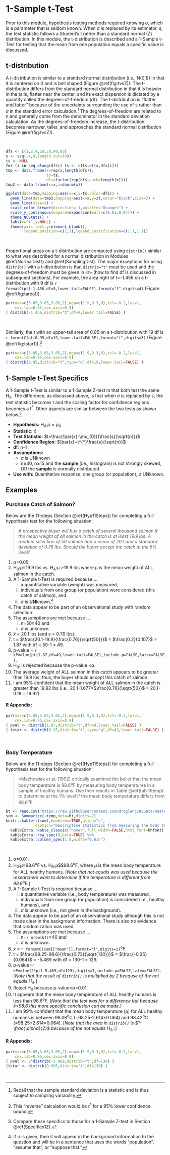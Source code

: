 # 1-Sample t-Test {#t1test}
Prior to this module, hypothesis testing methods required knowing $\sigma$, which is a parameter that is seldom known. When $\sigma$ is replaced by its estimator, s, the test statistic follows a Student's t rather than a standard normal (Z) distribution. In this module, the t-distribution is described and a 1-Sample t-Test for testing that the mean from one population equals a specific value is discussed.

## t-distribution
A t-distribution is similar to a standard normal distribution (i.e., N(0,1)) in that it is centered on 0 and is bell shaped (Figure \@ref(fig:tvsZ)). The t-distribution differs from the standard normal distribution in that it is heavier in the tails, flatter near the center, and its exact dispersion is dictated by a quantity called the degrees-of-freedom (df). The t-distribution is "flatter and fatter" because of the uncertainty surrounding the use of s rather than $\sigma$ in the standard error calculation.^[Recall that the sample standard deviation is a statistic and is thus subject to sampling variability.] The degrees-of-freedom are related to n and generally come from the denominator in the standard deviation calculation. As the degrees-of-freedom increase, the t-distribution becomes narrower, taller, and approaches the standard normal distribution (Figure \@ref(fig:tvsZ)).

&nbsp;

```r
dfs <- c(1,2,4,10,20,40,80)
x <- seq(-4,4,length.out=199)
ts <- NULL
for (i in seq_along(dfs)) ts <- c(ts,dt(x,dfs[i]))
tmp <- data.frame(x=rep(x,length(dfs)),
                  ts=ts,
                  dfs=factor(rep(dfs,each=length(x))))
tmp2 <- data.frame(x=x,z=dnorm(x))

ggplot(data=tmp,mapping=aes(x=x,y=ts,color=dfs)) +
  geom_line(data=tmp2,mapping=aes(x=x,y=z),color="black",size=2) +
  geom_line(size=1) +
  scale_color_brewer(direction=-1,palette="Oranges") +
  scale_y_continuous(expand=expansion(mult=c(0.01,0.04))) +
  theme_NCStats() +
  labs(x="t",y=NULL) +
  theme(axis.text.y=element_blank(),
        legend.position=c(1,1),legend.justification=c(1.1,1.1))
```

&nbsp;

Proportional areas on a t-distribution are computed using `distrib()` similar to what was described for a normal distribution in Modules \@ref(NormalDist1) and \@ref(SamplingDist). The major exceptions for using `distrib()` with a t-distribution is that `distrib="t"` must be used and the degrees-of-freedom must be given in `df=` (how to find df is discussed in subsequent sections). For example, the area right of t=-1.456 on a t-distribution with 9 df is `r formatC(pt(-1.456,df=9,lower.tail=FALSE),format="f",digits=4)` (Figure \@ref(fig:tarea1)).

```r
par(mar=c(3.05,3.05,3.05,2),mgp=c(1.9,0.3,0),tcl=-0.2,las=1,
    cex.lab=0.95,cex.axis=0.9)
( distrib(-1.456,distrib="t",df=9,lower.tail=FALSE) )
```

&nbsp;

Similarly, the t with an upper-tail area of 0.95 on a t-distribution with 19 df is `r formatC(qt(0.95,df=19,lower.tail=FALSE),format="f",digits=3)` (Figure \@ref(fig:tstar1)).^[This "reverse" calculation would be $t^{*}$ for a 95% lower confidence bound.]

```r
par(mar=c(3.05,3.05,3.05,2),mgp=c(1.9,0.3,0),tcl=-0.2,las=1,
    cex.lab=0.95,cex.axis=0.9)
( distrib(0.95,distrib="t",type="q",df=19,lower.tail=FALSE) )
```

## 1-Sample t-Test Specifics {#Specifics1t}
A 1-Sample t-Test is similar to a 1-Sample Z-test in that both test the same H~0~. The difference, as discussed above, is that when $\sigma$ is replaced by s, the test statistic becomes t and the scaling factor for confidence regions becomes a $t^{*}$. Other aspects are similar between the two tests as shown below.^[Compare these specifics to those for a 1-Sample Z-test in Section \@ref(Specifics1Z).]

* **Hypothesis:** H~0~:$\mu=\mu_{0}$
* **Statistic:** $\bar{x}$
* **Test Statistic:** $t=\frac{\bar{x}-\mu_{0}}{\frac{s}{\sqrt{n}}}$
* **Confidence Region:** $\bar{x}+t^{*}\frac{s}{\sqrt{n}}$
* **df**: n-1
* **Assumptions:**
    * $\sigma$ is UNknown
    * n&geq;40, n&geq;15 and the **sample** (i.e., histogram) is not strongly skewed, OR the **sample** is normally distributed.
* **Use with:** Quantitative response, one group (or population), $\sigma$ UNknown.

## Examples
### Purchase Catch of Salmon?
Below are the 11-steps (Section \@ref(Hyp11Steps)) for completing a full hypothesis test for the following situation:

> *A prospective buyer will buy a catch of several thousand salmon if the mean weight of all salmon in the catch is at least 19.9 lbs. A random selection of 50 salmon had a mean of 20.1 and a standard deviation of 0.76 lbs. Should the buyer accept the catch at the 5% level?*

1. $\alpha$=0.05.
1. H~0~:$\mu$=19.9 lbs vs. H~A~:$\mu$ >19.9 lbs where $\mu$ is the mean weight of ALL salmon in the catch.
1. A 1-Sample t-Test is required because ...
    i. a quantitative variable (weight) was measured,
    i. individuals from one group (or population) were considered (this catch of salmon), and
    i. $\sigma$ is **UN**known.^[If $\sigma$ is given, then it will appear in the background information to the question and will be in a sentence that uses the words "population", "assume that", or "suppose that."]
1. The data appear to be part of an observational study with random selection.
1. The assumptions are met because ...
    i. n=50&geq;40 and
    i. $\sigma$ is unknown.
1. $\bar{x}$ = 20.1 lbs (and s = 0.76 lbs).
1. t = $\frac{20.1-19.9}{\frac{0.76}{\sqrt{50}}}$ = $\frac{0.2}{0.107}$ = 1.87 with df = 50-1 = 49.
1. p-value = `r kPvalue(pt(1.87,df=49,lower.tail=FALSE),include.p=FALSE,latex=FALSE)`.
1. H~0~: is rejected because the p-value <$\alpha$.
1. The average weight of ALL salmon in this catch appears to be greater than 19.9 lbs; thus, the buyer should accept this catch of salmon.
1. I am 95% confident that the mean weight of ALL salmon in the catch is greater than 19.92 lbs (i.e., 20.1-1.677&times;$\frac{0.76}{\sqrt{50}}$ = 20.1-0.18 = 19.92).

#### R Appendix: {-}
```r
par(mar=c(3.05,3.05,3.05,2),mgp=c(1.9,0.3,0),tcl=-0.2,las=1,
    cex.lab=0.95,cex.axis=0.9)
( pval <- distrib(1.87,distrib="t",df=49,lower.tail=FALSE) )
( tstar <- distrib(0.95,distrib="t",type="q",df=49,lower.tail=FALSE) )
```

&nbsp;

### Body Temperature
Below are the 11-steps (Section \@ref(Hyp11Steps)) for completing a full hypothesis test for the following situation:

> *Machowiak et al. (1992) critically examined the belief that the mean body temperature is 98.6^o^F by measuring body temperatures in a sample of healthy humans. Use their results in Table \@ref(tab:1ttemp) to determine at the 1% level if the mean body temperature differs from 98.6^o^F.

```r
bt <- read.csv("https://raw.githubusercontent.com/droglenc/NCData/master/BodyTemp.csv")
sum <- Summarize(~temp,data=bt,digits=2)
knitr::kable(t(sum),booktabs=TRUE,align="c",
             caption="Descriptive statistics from measuring the body temperature of a sample of healthy humans.") %>%
  kableExtra::kable_classic("hover",full_width=FALSE,html_font=khfont) %>%
  kableExtra::row_spec(0,bold=TRUE) %>%
  kableExtra::column_spec(1:8,width="0.6in")
```

&nbsp;

1. $\alpha$=0.01.
1. H~0~:$\mu$=98.6^o^F vs. H~A~:$\mu$$\neq$98.6^o^F, where $\mu$ is the mean body temperature for ALL healthy humans. [*Note that not equals was used because the researchers want to determine if the temperature is different from $98.6$^o^F.*]
1. A 1-Sample t-Test is required because ...
    i. a quantitative variable (i.e., body temperature) was measured,
    i. individuals from one group (or population) is considered (i.e., healthy humans), and
    i. $\sigma$ is unknown (i.e., not given in the background).
1. The data appear to be part of an observational study although this is not made clear in the background information. There is also no evidence that randomization was used.
1. The assumptions are met because ...
    i. n=`r nrow(bt)`&geq;40 and
    i. $\sigma$ is unknown.
1. $\bar{x}$ = `r formatC(sum[["mean"]],format="f",digits=2)`^o^F.
1. t = $\frac{98.25-98.6}{\frac{0.73}{\sqrt{130}}}$ = $\frac{-0.35}{0.064}$ = -5.469 with df = 130-1 = 129.
1. p-value=`r kPvalue(2*pt(-5.469,df=129),digits=7,include.p=FALSE,latex=FALSE)`. [*Note that the result of `distrib()` is multiplied by 2 because of the not equals H~A~.*]
1. Reject H~0~ because p-value<$\alpha$=0.01.
1. It appears that the mean body temperature of ALL healthy humans is less than 98.6^o^F. [*Note that the test was for a difference but because $\bar{x}$<98.6 this more specific conclusion can be made.*]
1. I am 99% confident that the mean body temperature ($\mu$) for ALL healthy humans is between 98.08^o^C (=98.25-2.614&times;0.064) and 98.42^o^C (=98.25+2.614&times;0.064). [*Note that the area in `distrib()` is $1-\frac{\alpha}{2}$ because of the not equals H~A~:.*]

#### R Appendix: {-}
```r
par(mar=c(3.05,3.05,3.05,2),mgp=c(1.9,0.3,0),tcl=-0.2,las=1,
    cex.lab=0.95,cex.axis=0.9)
( pval <- 2*distrib(-5.469,distrib="t",df=130) )
(tstar <- distrib(0.995,distrib="t",df=130) )
```

&nbsp;
